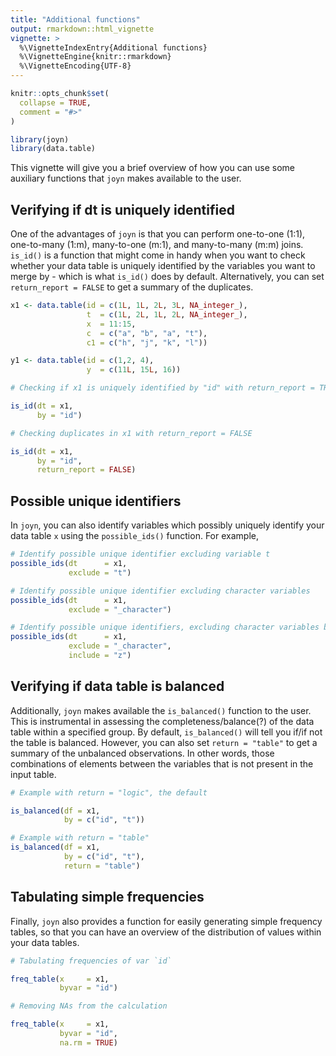 ```yaml
---
title: "Additional functions"
output: rmarkdown::html_vignette
vignette: >
  %\VignetteIndexEntry{Additional functions}
  %\VignetteEngine{knitr::rmarkdown}
  %\VignetteEncoding{UTF-8}
---
```


```r

knitr::opts_chunk$set(
  collapse = TRUE,
  comment = "#>"
)

```

```r

library(joyn)
library(data.table)

```

This vignette will give you a brief overview of how you can use some auxiliary functions that `joyn` makes available to the user.

## Verifying if dt is uniquely identified

One of the advantages of `joyn` is that you can perform one-to-one (1:1), one-to-many (1:m), many-to-one (m:1), and many-to-many (m:m) joins. `is_id()` is a function that might come in handy when you want to check whether your data table is uniquely identified by the variables you want to merge by - which is what `is_id()` does by default. Alternatively, you can set `return_report = FALSE` to get a summary of the duplicates.

```r

x1 <- data.table(id = c(1L, 1L, 2L, 3L, NA_integer_),
                 t  = c(1L, 2L, 1L, 2L, NA_integer_),
                 x  = 11:15,
                 c  = c("a", "b", "a", "t"),
                 c1 = c("h", "j", "k", "l"))

y1 <- data.table(id = c(1,2, 4),
                 y  = c(11L, 15L, 16))

# Checking if x1 is uniquely identified by "id" with return_report = TRUE

is_id(dt = x1, 
      by = "id")

# Checking duplicates in x1 with return_report = FALSE

is_id(dt = x1, 
      by = "id", 
      return_report = FALSE)


```

## Possible unique identifiers

In `joyn`, you can also identify variables which possibly uniquely identify your data table `x` using the `possible_ids()` function. For example,

```r

# Identify possible unique identifier excluding variable t
possible_ids(dt      = x1, 
             exclude = "t")

# Identify possible unique identifier excluding character variables
possible_ids(dt      = x1, 
             exclude = "_character")

# Identify possible unique identifiers, excluding character variables but considering variable z
possible_ids(dt      = x1, 
             exclude = "_character",
             include = "z")

```

## Verifying if data table is balanced

Additionally, `joyn` makes available the `is_balanced()` function to the user. This is instrumental in assessing the completeness/balance(?) of the data table within a specified group. By default, `is_balanced()` will tell you if/if not the table is balanced. However, you can also set `return = "table"` to get a summary of the unbalanced observations. In other words, those combinations of elements between the variables that is not present in the input table.

```r

# Example with return = "logic", the default

is_balanced(df = x1,
            by = c("id", "t"))

# Example with return = "table"
is_balanced(df = x1,
            by = c("id", "t"), 
            return = "table")


```

## Tabulating simple frequencies

Finally, `joyn` also provides a function for easily generating simple frequency tables, so that you can have an overview of the distribution of values within your data tables.

```r

# Tabulating frequencies of var `id`

freq_table(x     = x1, 
           byvar = "id")

# Removing NAs from the calculation

freq_table(x     = x1, 
           byvar = "id", 
           na.rm = TRUE)


```
